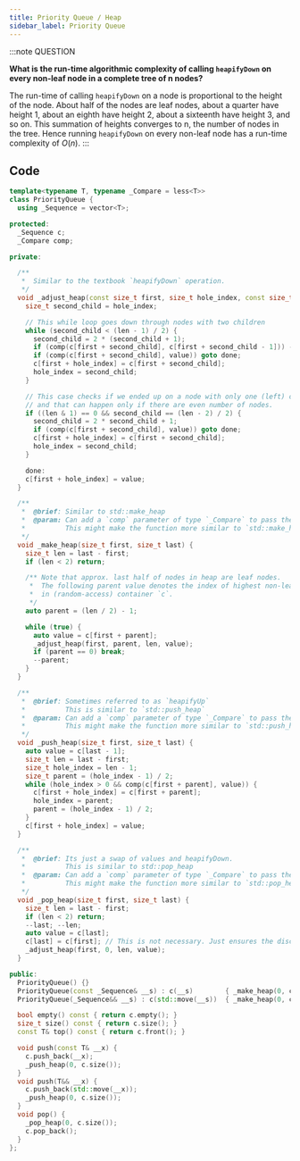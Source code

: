 ```yaml
---
title: Priority Queue / Heap
sidebar_label: Priority Queue
---
```


:::note QUESTION

**What is the run-time algorithmic complexity of calling `heapifyDown` on every non-leaf node in a complete tree of n nodes?**

The run-time of calling `heapifyDown` on a node is proportional to the height of the node. About half of the nodes are leaf nodes, about a quarter have height 1, about an eighth have height 2, about a sixteenth have height 3, and so on. This summation of heights converges to n, the number of nodes in the tree. Hence running `heapifyDown` on every non-leaf node has a run-time complexity of $O(n)$.
:::

## Code

``` cpp
template<typename T, typename _Compare = less<T>>
class PriorityQueue {
  using _Sequence = vector<T>;

protected:
  _Sequence c;
  _Compare comp;

private:

  /**
   *  Similar to the textbook `heapifyDown` operation.
   */
  void _adjust_heap(const size_t first, size_t hole_index, const size_t len, const T value) {
    size_t second_child = hole_index;

    // This while loop goes down through nodes with two children
    while (second_child < (len - 1) / 2) {
      second_child = 2 * (second_child + 1);
      if (comp(c[first + second_child], c[first + second_child - 1])) --second_child;
      if (comp(c[first + second_child], value)) goto done;
      c[first + hole_index] = c[first + second_child];
      hole_index = second_child;
    }

    // This case checks if we ended up on a node with only one (left) child
    // and that can happen only if there are even number of nodes.
    if ((len & 1) == 0 && second_child == (len - 2) / 2) {
      second_child = 2 * second_child + 1;
      if (comp(c[first + second_child], value)) goto done;
      c[first + hole_index] = c[first + second_child];
      hole_index = second_child;
    }

    done:
    c[first + hole_index] = value;
  }

  /**
   *  @brief: Similar to std::make_heap
   *  @param: Can add a `comp` parameter of type `_Compare` to pass the comparator.
   *          This might make the function more similar to `std::make_heap`
   */
  void _make_heap(size_t first, size_t last) {
    size_t len = last - first;
    if (len < 2) return;

    /** Note that approx. last half of nodes in heap are leaf nodes.
     *  The following parent value denotes the index of highest non-leaf node
     *  in (random-access) container `c`.
     */
    auto parent = (len / 2) - 1;

    while (true) {
      auto value = c[first + parent];
      _adjust_heap(first, parent, len, value);
      if (parent == 0) break;
      --parent;
    }
  }

  /**
   *  @brief: Sometimes referred to as `heapifyUp`
   *          This is similar to `std::push_heap`
   *  @param: Can add a `comp` parameter of type `_Compare` to pass the comparator.
   *          This might make the function more similar to `std::push_heap`
   */
  void _push_heap(size_t first, size_t last) {
    auto value = c[last - 1];
    size_t len = last - first;
    size_t hole_index = len - 1;
    size_t parent = (hole_index - 1) / 2;
    while (hole_index > 0 && comp(c[first + parent], value)) {
      c[first + hole_index] = c[first + parent];
      hole_index = parent;
      parent = (hole_index - 1) / 2;
    }
    c[first + hole_index] = value;
  }

  /**
   *  @brief: Its just a swap of values and heapifyDown.
   *          This is similar to std::pop_heap
   *  @param: Can add a `comp` parameter of type `_Compare` to pass the comparator.
   *          This might make the function more similar to `std::pop_heap`
   */
  void _pop_heap(size_t first, size_t last) {
    size_t len = last - first;
    if (len < 2) return;
    --last; --len;
    auto value = c[last];
    c[last] = c[first]; // This is not necessary. Just ensures the discarded value is at end of tree / containter.
    _adjust_heap(first, 0, len, value);
  }

public:
  PriorityQueue() {}
  PriorityQueue(const _Sequence& __s) : c(__s)        { _make_heap(0, c.size()); }
  PriorityQueue(_Sequence&& __s) : c(std::move(__s))  { _make_heap(0, c.size()); }

  bool empty() const { return c.empty(); }
  size_t size() const { return c.size(); }
  const T& top() const { return c.front(); }

  void push(const T& __x) {
    c.push_back(__x);
    _push_heap(0, c.size());
  }
  void push(T&& __x) {
    c.push_back(std::move(__x));
    _push_heap(0, c.size());
  }
  void pop() {
    _pop_heap(0, c.size());
    c.pop_back();
  }
};
```
